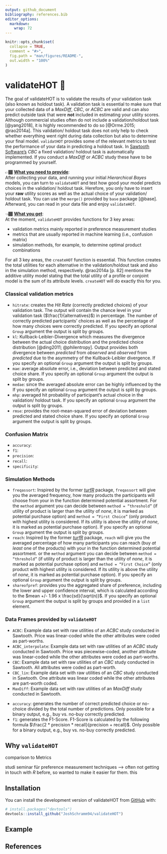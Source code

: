 ```yaml
---
output: github_document
bibliography: references.bib
editor_options: 
  markdown: 
    wrap: 72
---
```


<!-- README.md is generated from README.Rmd. Please edit that file -->

```r
knitr::opts_chunk$set(
  collapse = TRUE,
  comment = "#>",
  fig.path = "man/figures/README-",
  out.width = "100%"
)
```

# validateHOT 🎯

<!-- badges: start -->

<!-- badges: end -->

The goal of validateHOT is to validate the results of your validation
task (also known as holdout task). A validation task is essential to
make sure that your collected data of a *MaxDiff*, *CBC*, or *ACBC* are
valid and can also predict outside task that were **not** included in
estimating your utility scores. Although commercial studies often do not
include a validation/holdout task [@yang2018], it is highly recommended
to do so [@Orme.2015; @rao2014a]. This validation/ holdout task does not
only help to check whether everything went right during data collection
but also to determine your final model. <code>validatHOT</code> provides
some of the relevant metrics to test the performance of your data in
predicting a holdout task. In [Sawtooth
Software's](https://sawtoothsoftware.com/) *CBC* a fixed validation/
holdout task is automatically implemented. If you conduct a *MaxDiff* or
*ACBC* study these have to be programmed by yourself.

👉🏾 <u>**What you need to provide**</u>: <br> After collecting your data,
and running your initial *Hierarchical Bayes* models, you can turn to
<code>validateHOT</code> and test how good your model predicts choices
in the validation/ holdout task. Herefore, you only have to insert your
**raw** utility scores as well as the actual choice of your validation/
holdout task. You can use the <code>merge()</code> provided by
<code>base</code> package [@base]. Afterward, you can read in your data
file and enjoy <code>validateHOT</code>.

👈🏾 <u>**What you get**</u>:<br> At the moment, <code>validateHOT</code>
provides functions for 3 key areas:

<ul>

<li>validation metrics mainly reported in preference measurement
studies</li>

<li>metrics that are usually reported in machine learning (i.e.,
confusion matrix)</li>

<li>simulation methods, for example, to determine optimal product
combinations</li>

</ul>

For all 3 key areas, the <code>createHOT</code> function is essential.
This function creates the total utilities for each alternative in the
validation/holdout task and also in the simulation method, respectively.
@rao2014a [p. 82] mentions the additive utility model stating that the
total utility of a profile or conjoint model is the sum of its attribute
levels. <code>createHOT</code> will do exactly this for you.

### Classical validation metrics

<ul>

<li><code>hitrate</code>: creates the *Hit Rate* (correctly predicted
choices) of your validation task. The output will contain the chance
level in your validation task ($\frac{1}{alternatives}$) in percentage.
The number of correctly predicted partcipants' choices as well as the
percentage of how many choices were correctly predicted. If you specify
an optional <code>Group</code> argument the output is split by
groups.</li>

<li><code>kl</code>: Kullback-Leibler-Divergence which measures the
divergence between the actual choice distribution and the predicted
choice distribution [@ding2011; @philentropy]. Output provides both
divergence between *predicted* from *observed* and *observed* from
*predicted* due to the asymmetry of the Kullback-Leibler divergence. If
you specify an optional <code>Group</code> argument the output is split
by groups.</li>

<li><code>mae</code>: average absolute error, i.e., deviation between
predicted and stated choice share. If you specify an optional
<code>Group</code> argument the output is split by groups.</li>

<li><code>medae</code>: since the averaged absolute error can be highly
influenced by the If you specify an optional <code>Group</code> argument
the output is split by groups.</li>

<li><code>mhp</code>: averaged hit probability of participant's actual
choice in the validation/ holdout task. If you specify an optional
<code>Group</code> argument the output is split by groups.</li>

<li><code>rmse</code>: provides the root-mean-squared error of deviation between predicted and stated choice share. If you specify an optional <code>Group</code> argument the output is split by groups.</li>

</ul>

### Confusion Matrix

<ul>

<li><code>accuracy</code>:</li>

<li><code>f1</code>:</li>

<li><code>precision</code>:</li>

<li><code>recall</code>:</li>

<li><code>specificity</code>:</li>

</ul>

### Simulation Methods

<ul>

<li><code>freqassort</code>: Inspired by the former [*turfR*](https://github.com/cran/turfR) package, <code>freqassort</code> will give you the averaged frequency, how many products the participants will choose from your in the function determined potential assortment. For the <code>method</code> argument you can decide between <code>method = "threshold"</code> (if utility of product is larger than the utility of *none*, it is marked as potential purchase option) and <code>method = "First Choice"</code> (only product with highest utility is considered. If its utility is above the utility of *none*, it is marked as potential purchase option). If you specify an optional <code>Group</code> argument the output is split by groups.</li>

<li><code>reach</code>: Inspired by the former [*turfR*](https://github.com/cran/turfR) package, <code>reach</code> will give you the averaged percentage of how many participants you can reach (buy *at least* one of the products) with your in the function determined potential assortment. or the <code>method</code> argument you can decide between <code>method = "threshold"</code> (if utility of product is larger than the utility of *none*, it is marked as potential purchase option) and <code>method = "First Choice"</code> (only product with highest utility is considered. If its utility is above the utility of *none*, it is marked as potential purchase option). If you specify an optional <code>Group</code> argument the output is split by groups.</li>

<li><code>shareofpref</code>: provides you the aggregated share of preference, including the lower and upper confidence interval, which is calculated according to the $mean +/- 1.96 x \frac{sd}{\sqrt(n)}$. If you specify an optional <code>Group</code> argument the output is split by groups and provided in a <code>list</code> element. </li>

</ul>

### Data Frames provided by <code>validateHOT</code>

<ul>

<li><code>ACBC</code>: Example data set with raw utilities of an *ACBC* study conducted in Sawtooth. Price was linear-coded while the other attributes were coded as part-worths.</li>

<li><code>ACBC_interpolate</code>: Example data set with raw utilities of an *ACBC* study conducted in Sawtooth. Price was piecewise-coded, another attribute was linear-coded while the other attributes were coded as part-worths. </li>

<li><code>CBC</code>: Example data set with raw utilities of an *CBC* study conducted in Sawtooth. All attributes were coded as part-worth.</li>

<li><code>CBC_lin</code>: Example data set with raw utilities of an *CBC* study conducted in Sawtooth. One attribute was linear coded while the other attributes are part-worth coded.</li>

<li><code>MaxDiff</code>: Example data set with raw utilities of an *MaxDiff* study conducted in Sawtooth.</li>

</ul>

<ul>

<li><code>accuracy</code>: generates the number of correct predicted
choice or no-choice divided by the total number of predictions. Only
possible for a binary output, e.g., buy vs. no-buy correctly
predicted.</li>

<li><code>f1</code>: generates the F1-Score. F1-Score is calculated by
the following formula
$\frac{2 * precision * recall}{precision + recall}$. Only possible for a
binary output, e.g., buy vs. no-buy correctly predicted.</li>

</ul>

## Why <code>validateHOT</code>

comparison to Metrics

studi seminar für preference measurement techniques --\> often not
getting in touch with *R* before, so wanted to make it easier for them.
this

## Installation

You can install the development version of validateHOT from
[GitHub](https://github.com/) with:

``` r
# install.packages("devtools")
devtools::install_github("JoshSchramm94/validateHOT")
```

## Example

## References

